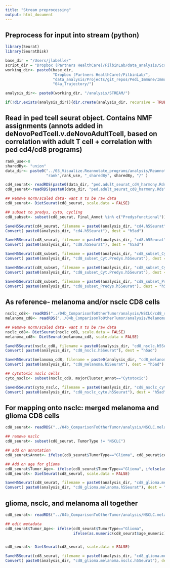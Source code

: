 ```yaml
---
title: "Stream preprocessing"
output: html_document
---
```


## Preprocess for input into stream (python)

```r
library(Seurat) 
library(SeuratDisk)

base_dir = "/Users/jlabelle/"
script_dir = "Dropbox (Partners HealthCare)/FilbinLab/data_analysis/Scripts/"
working_dir<- paste0(base_dir, 
                     "Dropbox (Partners HealthCare)/FilbinLab/",
                     "data_analysis/Projects/git_repos/Pedi_Immune/ImmuneCellAnalysis/02a_Tcells/02_Ped.Adult/", 
                     "04a_Trajectory/")

analysis_dir<- paste0(working_dir, "/analysis/STREAM/")

if(!dir.exists(analysis_dir)){dir.create(analysis_dir, recursive = TRUE)}


```

## Read in ped tcell seurat object. Contains NMF assignments (annots added in deNovoPedTcell.v.deNovoAdultTcell, based on correlation with adult T cell + correlation with ped cd4/cd8 programs)
```r
rank_use<-8
sharedBy<- "union" 
data_dir<- paste0("../03_Visualize.Reannotate_programs/analysis/Reannotate_programs/", 
                  "rank",rank_use, "_sharedBy", sharedBy, "/" )

cd4_seurat<- readRDS(paste0(data_dir, "ped.adult_seurat_cd4_harmony.Rds"))
cd8_seurat<-readRDS(paste0(data_dir, "ped.adult_seurat_cd8_harmony.Rds"))

## Remove norm/scaled data- want X to be raw data
cd8_seurat<- DietSeurat(cd8_seurat, scale.data = FALSE)

## subset to predys, cyto, cycling
cd8_subset<- subset(cd8_seurat, Final_Annot %in% c("Predysfunctional"))

SaveH5Seurat(cd4_seurat, filename = paste0(analysis_dir, "cd4.h5Seurat"))
Convert( paste0(analysis_dir, "cd4.h5Seurat"), dest = "h5ad")

SaveH5Seurat(cd8_seurat, filename = paste0(analysis_dir, "cd8.h5Seurat"))
Convert( paste0(analysis_dir, "cd8.h5Seurat"), dest = "h5ad")

SaveH5Seurat(cd8_subset, filename = paste0(analysis_dir, "cd8_subset_Cyt.Predys.h5Seurat"))
Convert( paste0(analysis_dir, "cd8_subset_Cyt.Predys.h5Seurat"), dest = "h5ad")

SaveH5Seurat(cd8_subset, filename = paste0(analysis_dir, "cd8_subset_Cyt.Predys.h5Seurat"))
Convert( paste0(analysis_dir, "cd8_subset_Cyt.Predys.h5Seurat"), dest = "h5ad")

SaveH5Seurat(cd8_subset, filename = paste0(analysis_dir, "cd8_subset_Predys.h5Seurat"))
Convert( paste0(analysis_dir, "cd8_subset_Predys.h5Seurat"), dest = "h5ad")
```


## As reference- melanoma and/or nsclc CD8 cells
```r
nsclc_cd8<- readRDS("../04b_ComparisonToOtherTumor/analysis/NSCLC/cd8_seurat_nsclc.Rds")
melanoma_cd8<- readRDS("../04b_ComparisonToOtherTumor/analysis/Melanoma/cd8_seurat_melanoma.Rds")

## Remove norm/scaled data- want X to be raw data
nsclc_cd8<- DietSeurat(nsclc_cd8, scale.data = FALSE)
melanoma_cd8<- DietSeurat(melanoma_cd8, scale.data = FALSE)

SaveH5Seurat(nsclc_cd8, filename = paste0(analysis_dir, "cd8_nsclc.h5Seurat"))
Convert( paste0(analysis_dir, "cd8_nsclc.h5Seurat"), dest = "h5ad")

SaveH5Seurat(melanoma_cd8, filename = paste0(analysis_dir, "cd8_melanoma.h5Seurat"))
Convert( paste0(analysis_dir, "cd8_melanoma.h5Seurat"), dest = "h5ad")

## cytotoxic nsclc cells
cyto_nsclc<- subset(nsclc_cd8, majorCluster_annot=="Cytotoxic")

SaveH5Seurat(cyto_nsclc, filename = paste0(analysis_dir, "cd8_nsclc_cyto.h5Seurat"))
Convert( paste0(analysis_dir, "cd8_nsclc_cyto.h5Seurat"), dest = "h5ad")
```

## For mapping onto nsclc: merged melanoma and glioma CD8 cells
```r
cd8_seurat<- readRDS("../04b_ComparisonToOtherTumor/analysis/NSCLC.melanoma/cd8_seurat_nsclc.glioma.melanoma.Rds")

## remove nsclc
cd8_seurat<- subset(cd8_seurat, TumorType != "NSCLC")

## add on annotation
cd8_seurat$Annot<- ifelse(cd8_seurat$TumorType=="Glioma", cd8_seurat$cellAnnot, cd8_seurat$maxGeneset)

## Add on age for glioma
cd8_seurat$Tumor_Age<- ifelse(cd8_seurat$TumorType=="Glioma", ifelse(as.numeric(cd8_seurat$age_numeric)<=25, "Glioma_Ped", "Glioma_Adult"), "Melanoma")
cd8_seurat<- DietSeurat(cd8_seurat, scale.data = FALSE)

SaveH5Seurat(cd8_seurat, filename = paste0(analysis_dir, "cd8_glioma.melanoma.h5Seurat"))
Convert( paste0(analysis_dir, "cd8_glioma.melanoma.h5Seurat"), dest = "h5ad")
```

## glioma, nsclc, and melanoma all together
```r
cd8_seurat<- readRDS("../04b_ComparisonToOtherTumor/analysis/NSCLC.melanoma/cd8_seurat_nsclc.glioma.melanoma.Rds")

## edit metadata
cd8_seurat$Tumor_Age<- ifelse(cd8_seurat$TumorType=="Glioma", 
                              ifelse(as.numeric(cd8_seurat$age_numeric)<=25, "Glioma_Ped", "Glioma_Adult"), cd8_seurat$TumorType)


cd8_seurat<- DietSeurat(cd8_seurat, scale.data = FALSE)

SaveH5Seurat(cd8_seurat, filename = paste0(analysis_dir, "cd8_glioma.melanoma.nsclc.h5Seurat"))
Convert( paste0(analysis_dir, "cd8_glioma.melanoma.nsclc.h5Seurat"), dest = "h5ad")
```

